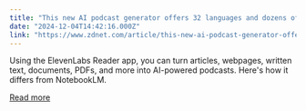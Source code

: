 ```yaml
---
title: "This new AI podcast generator offers 32 languages and dozens of voices - for free"
date: "2024-12-04T14:42:16.000Z"
link: "https://www.zdnet.com/article/this-new-ai-podcast-generator-offers-32-languages-and-dozens-of-voices-for-free/"
---
```


Using the ElevenLabs Reader app, you can turn articles, webpages, written text, documents, PDFs, and more into AI-powered podcasts. Here's how it differs from NotebookLM.

[Read more](https://www.zdnet.com/article/this-new-ai-podcast-generator-offers-32-languages-and-dozens-of-voices-for-free/)
